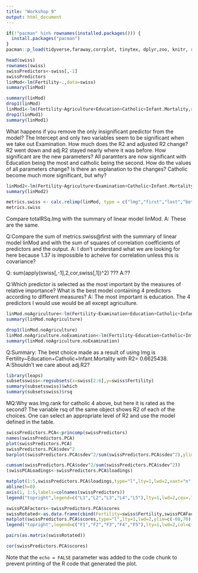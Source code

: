 ```yaml
---
title: "Workshop 9"
output: html_document
---
```

```r
if(!"pacman" %in% rownames(installed.packages())) {
  install.packages("pacman")
}
pacman::p_load(tidyverse,faraway,corrplot, tinytex, dplyr,zoo, knitr, rgl, relaimpo, MASS, boot, leaps)
```


```r
head(swiss)
rownames(swiss)
swissPredictors<-swiss[,-1]
swissPredictors
linMod<-lm(Fertility~.,data=swiss)
summary(linMod)
```


```r
summary(linMod)
drop1(linMod)
linMod1<-lm(Fertility~Agriculture+Education+Catholic+Infant.Mortality,data=swiss)
drop1(linMod1)
summary(linMod1)
```
What happens if you remove the only insignificant predictor from the model?
The Intercept and only two variables seem to be significant when we take out Examination. 
How much does the R2 and adjusted R2 change?
R2 went down and adj.R2 stayed nearly where it was before. 
How significant are the new parameters?
All paramters are now significant with Education being the most and catholic being the second.
How do the values of all parameters change? Is there an explanation to the changes?
Catholic become much more significant, but why? 

```r
linMod2<-lm(Fertility~Agriculture+Examination+Catholic+Infant.Mortality,data=swiss)
summary(linMod2)
```


```r
metrics.swiss <- calc.relimp(linMod, type = c("lmg","first","last","betasq","pratt"))
metrics.swiss

```
Compare totalRSq.lmg with the summary of linear model linMod.
A: These are the same.

Q:Compare the sum of metrics.swiss@first with the summary of linear model linMod and with the sum of squares of correlation coefficients of predictors and the output.
A: I don't understand what we are looking for here because 1.37 is impossible to acheive for correlation unless this is covariance?

Q: sum(apply(swiss[,-1],2,cor,swiss[,1])^2) ???
A:??

Q:Which predictor is selected as the most important by the measures of relative importance?
What is the best model containing 4 predictors according to different measures?
A: The most important is education. The 4 predictors I would use would be all except agriculture.


```r
linMod.noAgriculture<-lm(Fertility~Examination+Education+Catholic+Infant.Mortality,data=swiss)
summary(linMod.noAgriculture)
```

```r
drop1(linMod.noAgriculture)
linMod.noAgriculture.noExamination<-lm(Fertility~Education+Catholic+Infant.Mortality, swiss)
summary(linMod.noAgriculture.noExamination)
```

Q:Summary: The best choice made as a result of using lmg is Fertility~Education+Catholic+Infant.Mortality with R2= 0.6625438.
A:Shouldn't we care about adj.R2?

```r
library(leaps)
subsetsswiss<-regsubsets(x=swiss[2:6],y=swiss$Fertility)
summary(subsetsswiss)$which
summary(subsetsswiss)$rsq
```
MQ:Why was lmg.rank for catholic 4 above, but here it is rated as the second?
The variable rsq of the same object shows R2 of each of the choices.
One can select an appropriate level of R2 and use the model defined in the table.

```r
swissPredictors.PCA<-princomp(swissPredictors)
names(swissPredictors.PCA)
plot(swissPredictors.PCA)
swissPredictors.PCA$sdev^2
barplot(swissPredictors.PCA$sdev^2/sum(swissPredictors.PCA$sdev^2),ylim=c(0,1))
```

```r
cumsum(swissPredictors.PCA$sdev^2/sum(swissPredictors.PCA$sdev^2))
(swissPCALoadings<-swissPredictors.PCA$loadings)
```

```r
matplot(1:5,swissPredictors.PCA$loadings,type="l",lty=1,lwd=2,xaxt="n",xlab="Predictor",ylab="Factor Loadings",ylim=c(-1,1.5),col=c("black","red","blue","green","cyan"))
abline(h=0)
axis(1, 1:5,labels=colnames(swissPredictors))
legend("topright",legend=c("L1","L2","L3","L4","L5"),lty=1,lwd=2,cex=.7,col=c("black","red","blue","green","cyan"))
```
```r
swissPCAFactors<-swissPredictors.PCA$scores
swissRotated<-as.data.frame(cbind(Fertility=swiss$Fertility,swissPCAFactors))
matplot(swissPredictors.PCA$scores,type="l",lty=1,lwd=2,ylim=c(-60,70),col=c("black","red","blue","green","cyan"))
legend("topright",legend=c("F1","F2","F3","F4","F5"),lty=1,lwd=2,col=c("black","red","blue","green","cyan"))
```
```r
pairs(as.matrix(swissRotated))
```
```r
cor(swissPredictors.PCA$scores)
```

Note that the `echo = FALSE` parameter was added to the code chunk to prevent printing of the R code that generated the plot.
